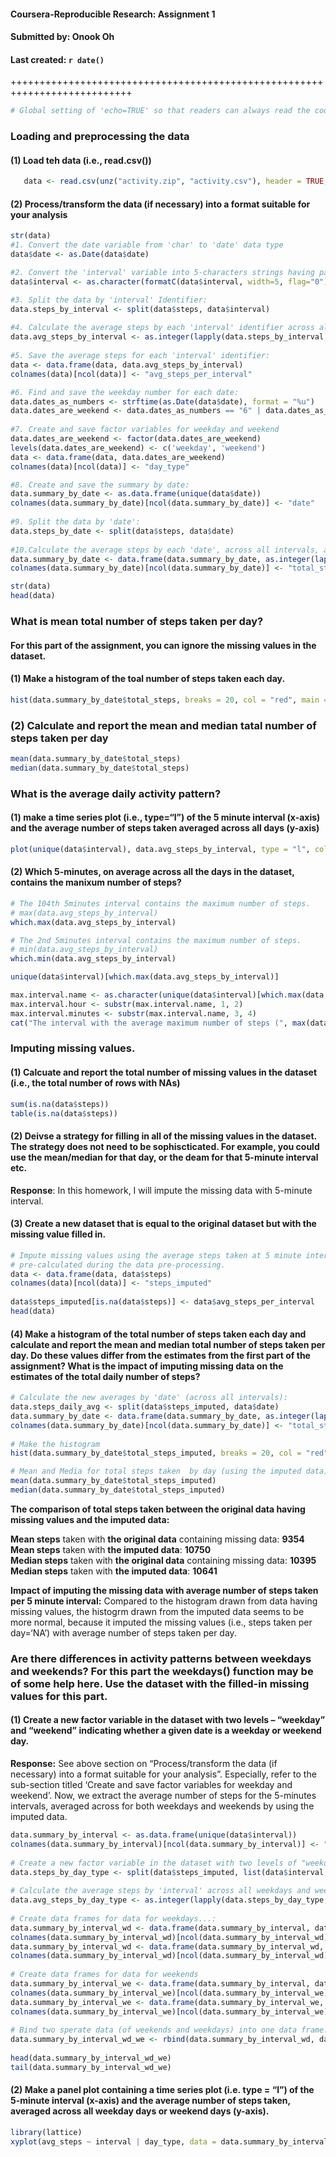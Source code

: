 #### Coursera-Reproducible Research: Assignment 1  
#### Submitted by: Onook Oh 
#### Last created: `r date()`
+++++++++++++++++++++++++++++++++++++++++++++++++++++++++++++++++++++++++++
```r
# Global setting of 'echo=TRUE' so that readers can always read the code.
```

### Loading and preprocessing the data
#### (1) Load teh data (i.e., read.csv())
```r
   data <- read.csv(unz("activity.zip", "activity.csv"), header = TRUE, sep = ",", stringsAsFactors = FALSE)
```

#### (2) Process/transform the data (if necessary) into a format suitable for your analysis
```r
str(data)
#1. Convert the date variable from 'char' to 'date' data type
data$date <- as.Date(data$date)

#2. Convert the 'interval' variable into 5-characters strings having paading at the left '0':
data$interval <- as.character(formatC(data$interval, width=5, flag="0"))

#3. Split the data by 'interval' Identifier:
data.steps_by_interval <- split(data$steps, data$interval)
   
#4. Calculate the average steps by each 'interval' identifier across all days:
data.avg_steps_by_interval <- as.integer(lapply(data.steps_by_interval, mean, na.rm=TRUE))
   
#5. Save the average steps for each 'interval' identifier:
data <- data.frame(data, data.avg_steps_by_interval)
colnames(data)[ncol(data)] <- "avg_steps_per_interval"

#6. Find and save the weekday number for each date:
data.dates_as_numbers <- strftime(as.Date(data$date), format = "%u")
data.dates_are_weekend <- data.dates_as_numbers == "6" | data.dates_as_numbers == "7"
   
#7. Create and save factor variables for weekday and weekend
data.dates_are_weekend <- factor(data.dates_are_weekend)
levels(data.dates_are_weekend) <- c('weekday', 'weekend')
data <- data.frame(data, data.dates_are_weekend)
colnames(data)[ncol(data)] <- "day_type"

#8. Create and save the summary by date:
data.summary_by_date <- as.data.frame(unique(data$date))
colnames(data.summary_by_date)[ncol(data.summary_by_date)] <- "date"
   
#9. Split the data by 'date':
data.steps_by_date <- split(data$steps, data$date)
   
#10.Calculate the average steps by each 'date', across all intervals, and store them in the auxiliary data frame:
data.summary_by_date <- data.frame(data.summary_by_date, as.integer(lapply(data.steps_by_date, sum, na.rm = TRUE)))
colnames(data.summary_by_date)[ncol(data.summary_by_date)] <- "total_steps"

str(data)
head(data)
```

### What is mean total number of steps taken per day?
#### For this part of the assignment, you can ignore the missing values in the dataset.
#### (1) Make a histogram of the toal number of steps taken each day.
```r
hist(data.summary_by_date$total_steps, breaks = 20, col = "red", main = "Total Number of Steps Taken", xlab = "Number of Steps Taken per Day", ylab = "Number of Days")
```

### (2) Calculate and report the mean and median tatal number of steps taken per day
```r
mean(data.summary_by_date$total_steps)
median(data.summary_by_date$total_steps)
```

### What is the average daily activity pattern?
#### (1) make a time series plot (i.e., type="l") of the 5 minute interval (x-axis) and the average number of steps taken averaged across all days (y-axis)
```r
plot(unique(data$interval), data.avg_steps_by_interval, type = "l", col = "red", main = "Average Number of Steps Taken by 5-Minutes Interval", xlab = "5 Minutes Interval", ylab = "Number of Steps Taken")
```

#### (2) Which 5-minutes, on average across all the days in the dataset, contains the manixum number of steps?
```r
# The 104th 5minutes interval contains the maximum number of steps.
# max(data.avg_steps_by_interval)
which.max(data.avg_steps_by_interval)

# The 2nd 5minutes interval contains the maximum number of steps.
# min(data.avg_steps_by_interval) 
which.min(data.avg_steps_by_interval)

unique(data$interval)[which.max(data.avg_steps_by_interval)]

max.interval.name <- as.character(unique(data$interval)[which.max(data.avg_steps_by_interval)])
max.interval.hour <- substr(max.interval.name, 1, 2)
max.interval.minutes <- substr(max.interval.name, 3, 4)
cat("The interval with the average maximum number of steps (", max(data.avg_steps_by_interval), " steps) occurred at ", max.interval.hour, " hours and ", max.interval.minutes, " minutes")
```

### Imputing missing values.
#### (1) Calcuate and report the total number of missing values in the dataset (i.e., the total number of rows with NAs)
```r
sum(is.na(data$steps))
table(is.na(data$steps))
```

#### (2) Deivse a strategy for filling in all of the missing values in the dataset. The strategy does not need to be sophiscticated. For example, you could use the mean/median for that day, or the deam for that 5-minute interval etc. 
**Response**: In this homework, I will impute the missing data with 5-minute interval.

#### (3) Create a new dataset that is equal to the original dataset but with the missing value filled in.
```r
# Impute missing values using the average steps taken at 5 minute interval which was
# pre-calculated during the data pre-processing.
data <- data.frame(data, data$steps)
colnames(data)[ncol(data)] <- "steps_imputed"
   
data$steps_imputed[is.na(data$steps)] <- data$avg_steps_per_interval
head(data)
```

#### (4) Make a histogram of the total number of steps taken each day and calculate and report the mean and median total number of steps taken per day. Do these values differ from the estimates from the first part of the assignment? What is the impact of imputing missing data on the estimates of the total daily number of steps?

```r
# Calculate the new averages by 'date' (across all intervals):
data.steps_daily_avg <- split(data$steps_imputed, data$date)
data.summary_by_date <- data.frame(data.summary_by_date, as.integer(lapply(data.steps_daily_avg, sum, na.rm = TRUE)))
colnames(data.summary_by_date)[ncol(data.summary_by_date)] <- "total_steps_imputed"
   
# Make the histogram
hist(data.summary_by_date$total_steps_imputed, breaks = 20, col = "red", main = "Frequency of Days by Total Number of Steps (With Imputed Data)", xlab = "Number of Steps Taken Per Day (with Imputed Data)", ylab = "Number of Days")

# Mean and Media for total steps taken  by day (using the imputed data)
mean(data.summary_by_date$total_steps_imputed)
median(data.summary_by_date$total_steps_imputed)
```

**The comparison of total steps taken between the original data having missing values and the imputed data:**

**Mean steps** taken with **the original data** containing missing data: **9354**  
**Mean steps** taken with **the imputed data**: **10750**  
**Median steps** taken with **the original data** containing missing data: **10395**   
**Median steps** taken with **the imputed data**: **10641**  


**Impact of imputing the missing data with average number of steps taken per 5 minute interval:** Compared to the histogram drawn from data having missing values, the histogrm drawn from the imputed data seems to be more normal, because it imputed the missing values (i.e., steps taken per day='NA') with average number of steps taken per day.


### Are there differences in activity patterns between weekdays and weekends? For this part the weekdays() function may be of some help here. Use the dataset with the filled-in missing values for this part.

#### (1) Create a new factor variable in the dataset with two levels – “weekday” and “weekend” indicating whether a given date is a weekday or weekend day.

**Response:** See above section on "Process/transform the data (if necessary) into a format suitable for your analysis". Especially, refer to the sub-section titled 'Create and save factor variables for weekday and weekend'. Now, we extract the average number of steps for the 5-minutes intervals, averaged across for both weekdays and weekends by using the imputed data.

```r
data.summary_by_interval <- as.data.frame(unique(data$interval))
colnames(data.summary_by_interval)[ncol(data.summary_by_interval)] <- "interval"
   
# Create a new factor variable in the dataset with two levels of "weekday" and "weekend".
data.steps_by_day_type <- split(data$steps_imputed, list(data$interval, data$day_type))
   
# Calculate the average steps by 'interval' across all weekdays and weekends):
data.avg_steps_by_day_type <- as.integer(lapply(data.steps_by_day_type, mean))
   
# Create data frames for data for weekdays...:
data.summary_by_interval_wd <- data.frame(data.summary_by_interval, data.avg_steps_by_day_type[1:288])
colnames(data.summary_by_interval_wd)[ncol(data.summary_by_interval_wd)] <- "avg_steps"
data.summary_by_interval_wd <- data.frame(data.summary_by_interval_wd, "weekday")
colnames(data.summary_by_interval_wd)[ncol(data.summary_by_interval_wd)] <- "day_type"
   
# Create data frames for data for weekends
data.summary_by_interval_we <- data.frame(data.summary_by_interval, data.avg_steps_by_day_type[289:576])
colnames(data.summary_by_interval_we)[ncol(data.summary_by_interval_we)] <- "avg_steps"
data.summary_by_interval_we <- data.frame(data.summary_by_interval_we, "weekend")
colnames(data.summary_by_interval_we)[ncol(data.summary_by_interval_we)] <- "day_type"
   
# Bind two sperate data (of weekends and weekdays) into one data frame:
data.summary_by_interval_wd_we <- rbind(data.summary_by_interval_wd, data.summary_by_interval_we)
   
head(data.summary_by_interval_wd_we)
tail(data.summary_by_interval_wd_we)
```


#### (2) Make a panel plot containing a time series plot (i.e. type = "l") of the 5-minute interval (x-axis) and the average number of steps taken, averaged across all weekday days or weekend days (y-axis). 

```r
library(lattice)
xyplot(avg_steps ~ interval | day_type, data = data.summary_by_interval_wd_we, type = c("l", "l"), layout = c(1,2), xlab = "Interval", ylab = "Number of steps", main ="Comparison of the Activity Patterns between Weekends and Weekdays")
```
